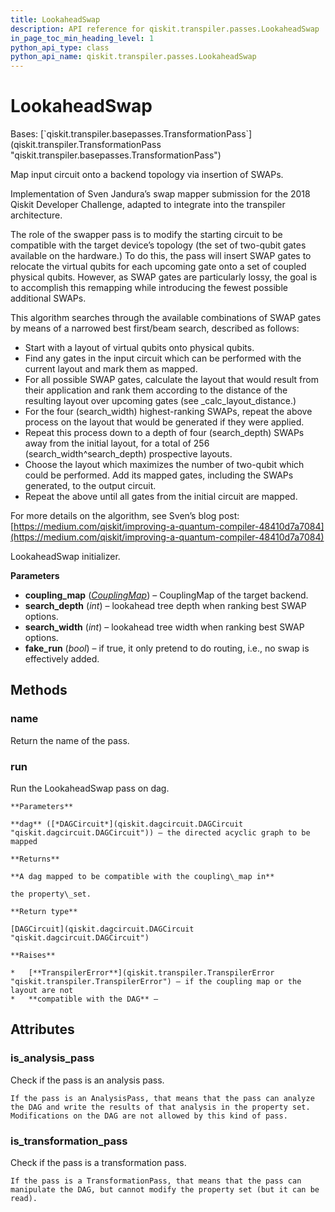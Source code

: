```yaml
---
title: LookaheadSwap
description: API reference for qiskit.transpiler.passes.LookaheadSwap
in_page_toc_min_heading_level: 1
python_api_type: class
python_api_name: qiskit.transpiler.passes.LookaheadSwap
---
```


# LookaheadSwap

<Class id="qiskit.transpiler.passes.LookaheadSwap" isDedicatedPage={true} github="https://github.com/qiskit/qiskit/tree/stable/0.22/qiskit/transpiler/passes/routing/lookahead_swap.py" signature="LookaheadSwap(*args, **kwargs)">
  Bases: [`qiskit.transpiler.basepasses.TransformationPass`](qiskit.transpiler.TransformationPass "qiskit.transpiler.basepasses.TransformationPass")

  Map input circuit onto a backend topology via insertion of SWAPs.

  Implementation of Sven Jandura’s swap mapper submission for the 2018 Qiskit Developer Challenge, adapted to integrate into the transpiler architecture.

  The role of the swapper pass is to modify the starting circuit to be compatible with the target device’s topology (the set of two-qubit gates available on the hardware.) To do this, the pass will insert SWAP gates to relocate the virtual qubits for each upcoming gate onto a set of coupled physical qubits. However, as SWAP gates are particularly lossy, the goal is to accomplish this remapping while introducing the fewest possible additional SWAPs.

  This algorithm searches through the available combinations of SWAP gates by means of a narrowed best first/beam search, described as follows:

  *   Start with a layout of virtual qubits onto physical qubits.
  *   Find any gates in the input circuit which can be performed with the current layout and mark them as mapped.
  *   For all possible SWAP gates, calculate the layout that would result from their application and rank them according to the distance of the resulting layout over upcoming gates (see \_calc\_layout\_distance.)
  *   For the four (search\_width) highest-ranking SWAPs, repeat the above process on the layout that would be generated if they were applied.
  *   Repeat this process down to a depth of four (search\_depth) SWAPs away from the initial layout, for a total of 256 (search\_width^search\_depth) prospective layouts.
  *   Choose the layout which maximizes the number of two-qubit which could be performed. Add its mapped gates, including the SWAPs generated, to the output circuit.
  *   Repeat the above until all gates from the initial circuit are mapped.

  For more details on the algorithm, see Sven’s blog post: [https://medium.com/qiskit/improving-a-quantum-compiler-48410d7a7084](https://medium.com/qiskit/improving-a-quantum-compiler-48410d7a7084)

  LookaheadSwap initializer.

  **Parameters**

  *   **coupling\_map** ([*CouplingMap*](qiskit.transpiler.CouplingMap "qiskit.transpiler.CouplingMap")) – CouplingMap of the target backend.
  *   **search\_depth** (*int*) – lookahead tree depth when ranking best SWAP options.
  *   **search\_width** (*int*) – lookahead tree width when ranking best SWAP options.
  *   **fake\_run** (*bool*) – if true, it only pretend to do routing, i.e., no swap is effectively added.

  ## Methods

  ### name

  <Function id="qiskit.transpiler.passes.LookaheadSwap.name" signature="LookaheadSwap.name()">
    Return the name of the pass.
  </Function>

  ### run

  <Function id="qiskit.transpiler.passes.LookaheadSwap.run" signature="LookaheadSwap.run(dag)">
    Run the LookaheadSwap pass on dag.

    **Parameters**

    **dag** ([*DAGCircuit*](qiskit.dagcircuit.DAGCircuit "qiskit.dagcircuit.DAGCircuit")) – the directed acyclic graph to be mapped

    **Returns**

    **A dag mapped to be compatible with the coupling\_map in**

    the property\_set.

    **Return type**

    [DAGCircuit](qiskit.dagcircuit.DAGCircuit "qiskit.dagcircuit.DAGCircuit")

    **Raises**

    *   [**TranspilerError**](qiskit.transpiler.TranspilerError "qiskit.transpiler.TranspilerError") – if the coupling map or the layout are not
    *   **compatible with the DAG** –
  </Function>

  ## Attributes

  ### is\_analysis\_pass

  <Attribute id="qiskit.transpiler.passes.LookaheadSwap.is_analysis_pass">
    Check if the pass is an analysis pass.

    If the pass is an AnalysisPass, that means that the pass can analyze the DAG and write the results of that analysis in the property set. Modifications on the DAG are not allowed by this kind of pass.
  </Attribute>

  ### is\_transformation\_pass

  <Attribute id="qiskit.transpiler.passes.LookaheadSwap.is_transformation_pass">
    Check if the pass is a transformation pass.

    If the pass is a TransformationPass, that means that the pass can manipulate the DAG, but cannot modify the property set (but it can be read).
  </Attribute>
</Class>

